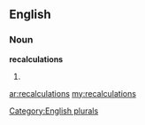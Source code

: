==English==

===Noun===
'''recalculations'''

# {{plural of|[[recalculation]]}}

[[Category:English plurals]]

[[ar:recalculations]]
[[my:recalculations]]